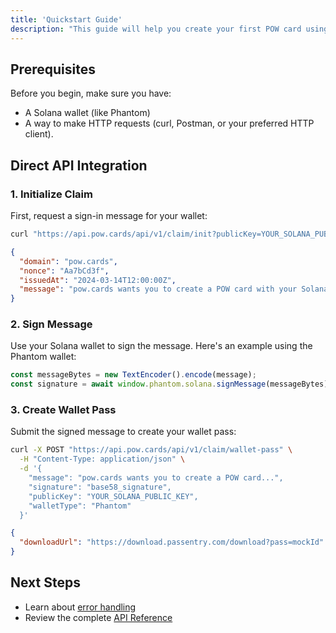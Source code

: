 ```yaml
---
title: 'Quickstart Guide'
description: "This guide will help you create your first POW card using our API. We'll show both direct API usage and SDK examples."
---
```


## Prerequisites

Before you begin, make sure you have:
- A Solana wallet (like Phantom)
- A way to make HTTP requests (curl, Postman, or your preferred HTTP client).

## Direct API Integration

### 1. Initialize Claim

First, request a sign-in message for your wallet:

<CodeGroup>

```bash Request
curl "https://api.pow.cards/api/v1/claim/init?publicKey=YOUR_SOLANA_PUBLIC_KEY"
```

```json Response
{
  "domain": "pow.cards",
  "nonce": "Aa7bCd3f",
  "issuedAt": "2024-03-14T12:00:00Z",
  "message": "pow.cards wants you to create a POW card with your Solana account:\nGg7Q5nmWKL2UygFr6BJRoAE6GkJ3dsHfCZ7N8s3yG6Fe\n\nNonce: Aa7bCd3f\nIssued At: 2024-03-14T12:00:00Z"
}
```

</CodeGroup>

### 2. Sign Message

Use your Solana wallet to sign the message. Here's an example using the Phantom wallet:

```typescript
const messageBytes = new TextEncoder().encode(message);
const signature = await window.phantom.solana.signMessage(messageBytes);
```

### 3. Create Wallet Pass

Submit the signed message to create your wallet pass:

<CodeGroup>

```bash Request
curl -X POST "https://api.pow.cards/api/v1/claim/wallet-pass" \
  -H "Content-Type: application/json" \
  -d '{
    "message": "pow.cards wants you to create a POW card...",
    "signature": "base58_signature",
    "publicKey": "YOUR_SOLANA_PUBLIC_KEY",
    "walletType": "Phantom"
  }'
```

```json Response
{
  "downloadUrl": "https://download.passentry.com/download?pass=mockId"
}
```

</CodeGroup>

## Next Steps

- Learn about [error handling](/guides/error-handling)
- Review the complete [API Reference](/api-reference/overview)
